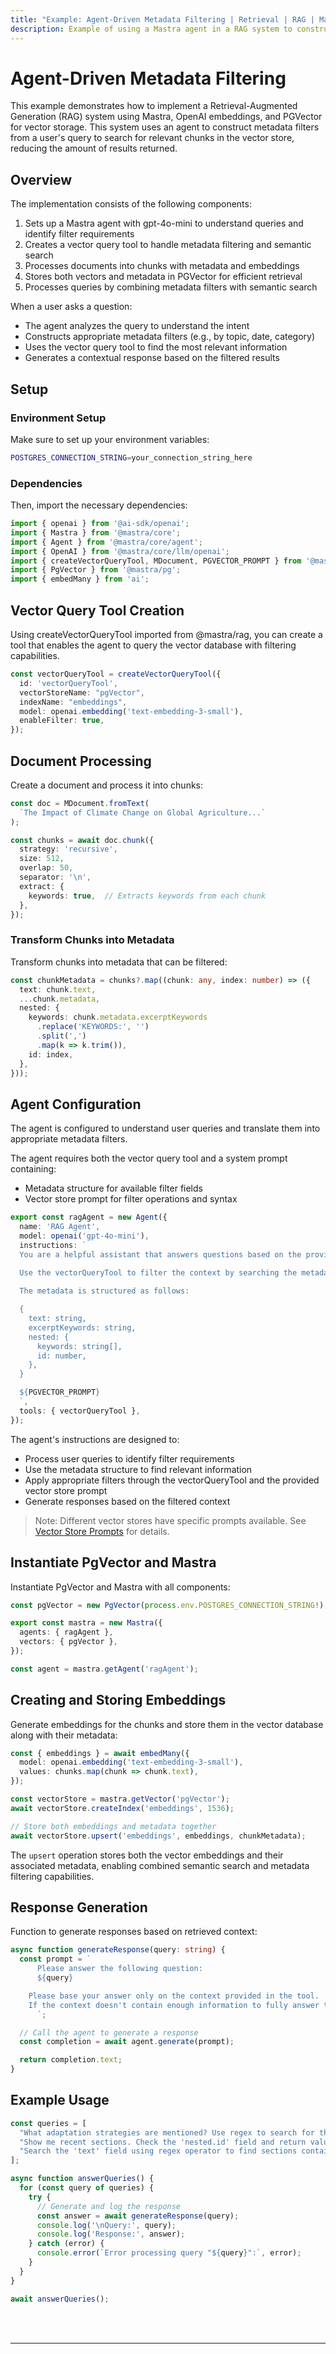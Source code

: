 ```yaml
---
title: "Example: Agent-Driven Metadata Filtering | Retrieval | RAG | Mastra Docs"
description: Example of using a Mastra agent in a RAG system to construct and apply metadata filters for document retrieval.
---
```



# Agent-Driven Metadata Filtering

This example demonstrates how to implement a Retrieval-Augmented Generation (RAG) system using Mastra, OpenAI embeddings, and PGVector for vector storage.
This system uses an agent to construct metadata filters from a user's query to search for relevant chunks in the vector store, reducing the amount of results returned.

## Overview

The implementation consists of the following components:

1. Sets up a Mastra agent with gpt-4o-mini to understand queries and identify filter requirements
2. Creates a vector query tool to handle metadata filtering and semantic search
3. Processes documents into chunks with metadata and embeddings
4. Stores both vectors and metadata in PGVector for efficient retrieval
5. Processes queries by combining metadata filters with semantic search

When a user asks a question:
   - The agent analyzes the query to understand the intent
   - Constructs appropriate metadata filters (e.g., by topic, date, category)
   - Uses the vector query tool to find the most relevant information
   - Generates a contextual response based on the filtered results

## Setup

### Environment Setup

Make sure to set up your environment variables:

```bash filename=".env"
POSTGRES_CONNECTION_STRING=your_connection_string_here
```

### Dependencies

Then, import the necessary dependencies:

```typescript copy showLineNumbers filename="src/mastra/index.ts"
import { openai } from '@ai-sdk/openai';
import { Mastra } from '@mastra/core';
import { Agent } from '@mastra/core/agent';
import { OpenAI } from '@mastra/core/llm/openai';
import { createVectorQueryTool, MDocument, PGVECTOR_PROMPT } from '@mastra/rag';
import { PgVector } from '@mastra/pg';
import { embedMany } from 'ai';
```

## Vector Query Tool Creation

Using createVectorQueryTool imported from @mastra/rag, you can create a tool that enables the agent to query the vector database with filtering capabilities.

```typescript copy showLineNumbers{9} filename="src/mastra/index.ts"
const vectorQueryTool = createVectorQueryTool({
  id: 'vectorQueryTool',
  vectorStoreName: "pgVector",
  indexName: "embeddings",
  model: openai.embedding('text-embedding-3-small'),
  enableFilter: true,
});
```

## Document Processing

Create a document and process it into chunks:

```typescript copy showLineNumbers{17} filename="src/mastra/index.ts"
const doc = MDocument.fromText(
  `The Impact of Climate Change on Global Agriculture...`
);

const chunks = await doc.chunk({
  strategy: 'recursive',
  size: 512,
  overlap: 50,
  separator: '\n',
  extract: {
    keywords: true,  // Extracts keywords from each chunk
  },
});
```

### Transform Chunks into Metadata

Transform chunks into metadata that can be filtered:

```typescript copy showLineNumbers{31} filename="src/mastra/index.ts"
const chunkMetadata = chunks?.map((chunk: any, index: number) => ({
  text: chunk.text,
  ...chunk.metadata,
  nested: {
    keywords: chunk.metadata.excerptKeywords
      .replace('KEYWORDS:', '')
      .split(',')
      .map(k => k.trim()),
    id: index,
  },
}));
```

## Agent Configuration

The agent is configured to understand user queries and translate them into appropriate metadata filters.

The agent requires both the vector query tool and a system prompt containing:
- Metadata structure for available filter fields
- Vector store prompt for filter operations and syntax

```typescript copy showLineNumbers{43} filename="src/mastra/index.ts"
export const ragAgent = new Agent({
  name: 'RAG Agent',
  model: openai('gpt-4o-mini'),
  instructions: `
  You are a helpful assistant that answers questions based on the provided context. Keep your answers concise and relevant.

  Use the vectorQueryTool to filter the context by searching the metadata.
  
  The metadata is structured as follows:

  {
    text: string,
    excerptKeywords: string,
    nested: {
      keywords: string[],
      id: number,
    },
  }

  ${PGVECTOR_PROMPT}
  `,
  tools: { vectorQueryTool },
});
```

The agent's instructions are designed to:
- Process user queries to identify filter requirements
- Use the metadata structure to find relevant information
- Apply appropriate filters through the vectorQueryTool and the provided vector store prompt
- Generate responses based on the filtered context

> Note: Different vector stores have specific prompts available. See [Vector Store Prompts](/docs/rag/retrieval#vector-store-prompts) for details.

## Instantiate PgVector and Mastra

Instantiate PgVector and Mastra with all components:

```typescript copy showLineNumbers{69} filename="src/mastra/index.ts"
const pgVector = new PgVector(process.env.POSTGRES_CONNECTION_STRING!);

export const mastra = new Mastra({
  agents: { ragAgent },
  vectors: { pgVector },
});

const agent = mastra.getAgent('ragAgent');
```

## Creating and Storing Embeddings

Generate embeddings for the chunks and store them in the vector database along with their metadata:

```typescript copy showLineNumbers{78} filename="src/mastra/index.ts"
const { embeddings } = await embedMany({
  model: openai.embedding('text-embedding-3-small'),
  values: chunks.map(chunk => chunk.text),
});

const vectorStore = mastra.getVector('pgVector');
await vectorStore.createIndex('embeddings', 1536);

// Store both embeddings and metadata together
await vectorStore.upsert('embeddings', embeddings, chunkMetadata);
```

The `upsert` operation stores both the vector embeddings and their associated metadata, enabling combined semantic search and metadata filtering capabilities.

## Response Generation

Function to generate responses based on retrieved context:

```typescript copy showLineNumbers{90} filename="src/mastra/index.ts"
async function generateResponse(query: string) {
  const prompt = `
      Please answer the following question:
      ${query}

    Please base your answer only on the context provided in the tool.
    If the context doesn't contain enough information to fully answer the question, please state that explicitly.
      `;

  // Call the agent to generate a response
  const completion = await agent.generate(prompt);

  return completion.text;
}
```

## Example Usage

```typescript copy showLineNumbers{105} filename="src/mastra/index.ts"
const queries = [
  "What adaptation strategies are mentioned? Use regex to search for the word 'adaptation' in the 'nested.keywords' field.",
  "Show me recent sections. Check the 'nested.id' field and return values that are greater than 2.",
  "Search the 'text' field using regex operator to find sections containing 'temperature'.",
];

async function answerQueries() {
  for (const query of queries) {
    try {
      // Generate and log the response
      const answer = await generateResponse(query);
      console.log('\nQuery:', query);
      console.log('Response:', answer);
    } catch (error) {
      console.error(`Error processing query "${query}":`, error);
    }
  }
}

await answerQueries();
```

<br />
<br />
<hr className="dark:border-[#404040] border-gray-300" />
<br />
<br />
<GithubLink
  link={
    "https://github.com/mastra-ai/mastra/blob/main/examples/basics/rag/filter-rag"
  }
/>
